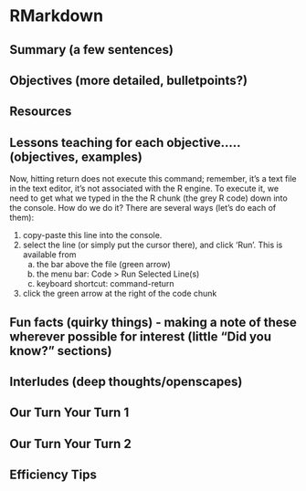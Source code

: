# RMarkdown {#rmarkdown}

## Summary (a few sentences)
## Objectives (more detailed, bulletpoints?)
## Resources
## Lessons teaching for each objective….. (objectives, examples)

Now, hitting return does not execute this command; remember, it's a text file in the text editor, it's not associated with the R engine. To execute it, we need to get what we typed in the the R chunk (the grey R code) down into the console. How do we do it? There are several ways (let's do each of them):

1. copy-paste this line into the console.
1. select the line (or simply put the cursor there), and click 'Run'. This is available from 
    a. the bar above the file (green arrow)
    b. the menu bar: Code > Run Selected Line(s)
    c. keyboard shortcut: command-return
1. click the green arrow at the right of the code chunk

## Fun facts (quirky things) - making a note of these wherever possible for interest (little “Did you know?” sections)
## Interludes (deep thoughts/openscapes)
## Our Turn Your Turn 1
## Our Turn Your Turn 2
## Efficiency Tips

